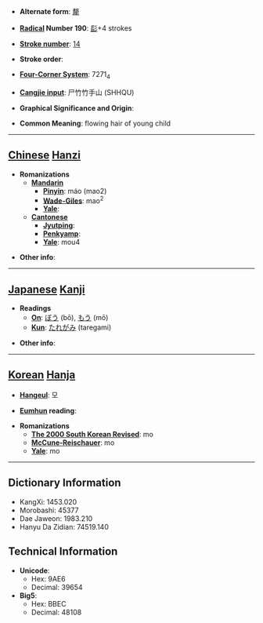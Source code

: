 * '''Alternate form''': [[犛]]

* '''[[Wiktionary:Chinese radical index| Radical]] Number 190''': [[Wiktionary:Chinese radical index 髟|髟]]+4 strokes

* '''[[Wiktionary:Chinese total strokes index|Stroke number]]''': [[Wiktionary:Chinese total strokes index 14|14]]

* '''Stroke order''': 

* '''[[Wiktionary:Chinese four corner index|Four-Corner System]]''': 7271<sub>4</sub>

* '''[[Wiktionary:Chinese Cangjie index|Cangjie input]]''': 尸竹竹手山 (SHHQU)

* '''Graphical Significance and Origin''': 

* '''Common Meaning''': flowing hair of young child

----

== [[Chinese]] [[Hanzi]] ==

* '''Romanizations'''
** '''[[Mandarin]]'''
*** '''[[Pinyin]]''': máo (mao2)
*** '''[[Wade-Giles]]''': mao<sup>2</sup>
*** '''[[Yale]]''': 
** '''[[Cantonese]]'''
*** '''[[Jyutping]]''':
*** '''[[Penkyamp]]''': 
*** '''[[Yale]]''': mou4

* '''Other info''': 

----

== [[Japanese]] [[Kanji]] ==

* '''Readings'''
** '''[[On]]''': [[ぼう]] (bō), [[もう]] (mō)
** '''[[Kun]]''': [[たれがみ]] (taregami)

* '''Other info''':  

----

== [[Korean]] [[Hanja]] ==

* '''[[Hangeul]]''': 모

* '''[[Eumhun]] reading''': 

* '''Romanizations'''
** '''[[The 2000 South Korean Revised Romanization|The 2000 South Korean Revised]]''': mo
** '''[[McCune-Reischauer]]''': mo
** '''[[Yale]]''': mo

----

== Dictionary Information ==

* KangXi: 1453.020
* Morobashi: 45377
* Dae Jaweon: 1983.210
* Hanyu Da Zidian: 74519.140

== Technical Information ==

* '''Unicode''':
** Hex: 9AE6
** Decimal: 39654
* '''Big5''':
** Hex: BBEC
** Decimal: 48108